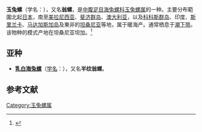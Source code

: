 {{Speciesbox
| name = 玉兔螺
| image = Calpurnusverrucosus.jpg
| image_width = 200px
| genus = Calpurnus
| species = verrucosus
| authority = (Linnaeus, 1758)
}}
'''玉兔螺'''（学名：''{{lang|la|Calpurnus verrucosus}}''），又名'''翁螺'''，是[[中腹足目|中腹足目]][[海兔螺科|海兔螺科]][[玉兔螺属|玉兔螺属]]的一种。主要分布範圍北起[[日本|日本]]，南至[[美拉尼西亚|美拉尼西亚]]、[[斐济群岛|斐济群岛]]、[[澳大利亚|澳大利亚]]，以及[[科科斯群岛|科科斯群岛]]、印度、[[斯里兰卡|斯里兰卡]]、[[马达加斯加岛|马达加斯加岛]]及東非的[[坦桑尼亚|坦桑尼亚]]等地，属于暖海产。通常栖息于[[潮下带|潮下带]]。该物种的模式产地在坦桑尼亚坦加。<ref name=id10747>{{cite web| url =http://www.bioinfo.cn/db05/BjdwSpecies.php?action=view&id=10747| title =翁螺| work =《中国动物物种编目数据库》| publisher =中国科学院微生物研究所| author =中国科学院动物研究所| accessdate =2009-04-28| deadurl =yes| archiveurl =https://web.archive.org/web/20160305010055/http://www.bioinfo.cn/db05/BjdwSpecies.php?action=view&id=10747| archivedate =2016-03-05}}</ref>

==亚种==
*'''[[乳白海兔螺|乳白海兔螺]]'''（[[学名|学名]]：{{lang|la|''Calpurnus lacteus semistriatus''}}），又名'''半纹翁螺'''。

== 参考文献 ==
{{reflist}}

{{Commons category|Calpurnus verrucosus}}
{{Taxonbar|from=Q427304}}

[[Category:玉兔螺属|Category:玉兔螺属]]